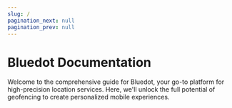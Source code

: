 ```yaml
---
slug: /
pagination_next: null
pagination_prev: null
---
```




Bluedot Documentation
===============================

Welcome to the comprehensive guide for Bluedot, your go-to platform for high-precision location services. 
Here, we'll unlock the full potential of geofencing to create personalized mobile experiences.

<div className="card-stack-two-column">
<Card 
    title="Canvas"
    description="Your command center for managing geofences and configuring account settings."
    link="/Canvas/Overview"
    icon='/img/icons/Canvas.png'
/>
<Card 
    title="Hello Screens"
    description="A rapid, user-friendly dashboard for alerting in-store teams of approaching and arriving customers."
    link="/Hello%20Screens/Overview"
    icon='/img/icons/Hello-Screens.png'
/>
<Card 
    title="Now Ready"
    description="Pre-built screens that enables customers to notify staff of their arrival with just one tap"
    link="/Now%20Ready/Overview"
    icon="img/icons/Now-Ready.png"
/>
<Card 
    title="Point SDK"
    description="Our Geofencing SDK, equipped with customer ETA prediction to their destination."
    link="/Point%20SDK/Overview"
    icon="img/icons/PointSDK.png"
/>
<Card 
    title="Tempo"
    description="Keep track of your customer's journey with Tempo, our dedicated tool for precise ETA predictions."
    link="/Tempo/Overview"
    icon="img/icons/Tempo.png"
/>
<Card 
    title="APIs"
    description="Automate geofence creation, generate reports, and more with our versatile APIs."
    link="/APIs/Config%20API/Overview"
    icon="img/icons/APIs.png"
/>
<Card 
    title="Web SDK"
    description="Javascript SDK that brings location awareness capabilities to your webapp or webpage."
    link="/Web%20SDK/Overview"
    icon="img/icons/WebSDK.png"
/>
<Card 
    title="Webhooks"
    description="Seamlessly connect and communicate with other applications in real-time."
    link="/WebhooksK/Overview"
    icon="img/icons/Webhooks.png"
/>
<Card 
    title="Integrations"
    description="Streamline your workflows with our seamless integrations."
    link="/Integrations/Overview"
    icon="img/icons/Integrations.png"
/>
</div>